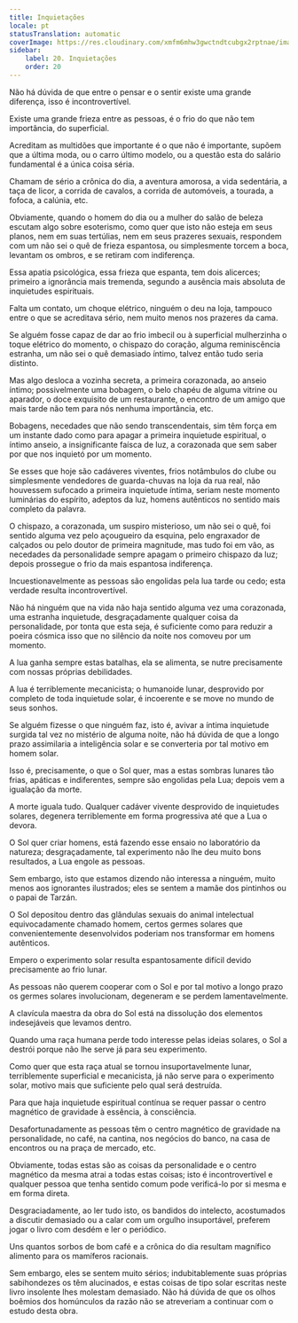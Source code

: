 ```yaml
---
title: Inquietações
locale: pt
statusTranslation: automatic
coverImage: https://res.cloudinary.com/xmfm6mhw3gwctndtcubgx2rptnae/image/upload/v1741354419/small_cover_la_gran_rebelion_28716e29d2.webp
sidebar:
    label: 20. Inquietações
    order: 20
---
```

Não há dúvida de que entre o pensar e o sentir existe uma grande diferença, isso é incontrovertível.

Existe uma grande frieza entre as pessoas, é o frio do que não tem importância, do superficial.

Acreditam as multidões que importante é o que não é importante, supõem que a última moda, ou o carro último modelo, ou a questão esta do salário fundamental é a única coisa séria.

Chamam de sério a crônica do dia, a aventura amorosa, a vida sedentária, a taça de licor, a corrida de cavalos, a corrida de automóveis, a tourada, a fofoca, a calúnia, etc.

Obviamente, quando o homem do dia ou a mulher do salão de beleza escutam algo sobre esoterismo, como quer que isto não esteja em seus planos, nem em suas tertúlias, nem em seus prazeres sexuais, respondem com um não sei o quê de frieza espantosa, ou simplesmente torcem a boca, levantam os ombros, e se retiram com indiferença.

Essa apatia psicológica, essa frieza que espanta, tem dois alicerces; primeiro a ignorância mais tremenda, segundo a ausência mais absoluta de inquietudes espirituais.

Falta um contato, um choque elétrico, ninguém o deu na loja, tampouco entre o que se acreditava sério, nem muito menos nos prazeres da cama.

Se alguém fosse capaz de dar ao frio imbecil ou à superficial mulherzinha o toque elétrico do momento, o chispazo do coração, alguma reminiscência estranha, um não sei o quê demasiado íntimo, talvez então tudo seria distinto.

Mas algo desloca a vozinha secreta, a primeira corazonada, ao anseio íntimo; possivelmente uma bobagem, o belo chapéu de alguma vitrine ou aparador, o doce exquisito de um restaurante, o encontro de um amigo que mais tarde não tem para nós nenhuma importância, etc.

Bobagens, necedades que não sendo transcendentais, sim têm força em um instante dado como para apagar a primeira inquietude espiritual, o íntimo anseio, a insignificante faísca de luz, a corazonada que sem saber por que nos inquietó por um momento.

Se esses que hoje são cadáveres viventes, frios notâmbulos do clube ou simplesmente vendedores de guarda-chuvas na loja da rua real, não houvessem sufocado a primeira inquietude íntima, seriam neste momento luminárias do espírito, adeptos da luz, homens autênticos no sentido mais completo da palavra.

O chispazo, a corazonada, um suspiro misterioso, um não sei o quê, foi sentido alguma vez pelo açougueiro da esquina, pelo engraxador de calçados ou pelo doutor de primeira magnitude, mas tudo foi em vão, as necedades da personalidade sempre apagam o primeiro chispazo da luz; depois prossegue o frio da mais espantosa indiferença.

Incuestionavelmente as pessoas são engolidas pela lua tarde ou cedo; esta verdade resulta incontrovertível.

Não há ninguém que na vida não haja sentido alguma vez uma corazonada, uma estranha inquietude, desgraçadamente qualquer coisa da personalidade, por tonta que esta seja, é suficiente como para reduzir a poeira cósmica isso que no silêncio da noite nos comoveu por um momento.

A lua ganha sempre estas batalhas, ela se alimenta, se nutre precisamente com nossas próprias debilidades.

A lua é terriblemente mecanicista; o humanoide lunar, desprovido por completo de toda inquietude solar, é incoerente e se move no mundo de seus sonhos.

Se alguém fizesse o que ninguém faz, isto é, avivar a íntima inquietude surgida tal vez no mistério de alguma noite, não há dúvida de que a longo prazo assimilaria a inteligência solar e se converteria por tal motivo em homem solar.

Isso é, precisamente, o que o Sol quer, mas a estas sombras lunares tão frias, apáticas e indiferentes, sempre são engolidas pela Lua; depois vem a igualação da morte.

A morte iguala tudo. Qualquer cadáver vivente desprovido de inquietudes solares, degenera terriblemente em forma progressiva até que a Lua o devora.

O Sol quer criar homens, está fazendo esse ensaio no laboratório da natureza; desgraçadamente, tal experimento não lhe deu muito bons resultados, a Lua engole as pessoas.

Sem embargo, isto que estamos dizendo não interessa a ninguém, muito menos aos ignorantes ilustrados; eles se sentem a mamãe dos pintinhos ou o papai de Tarzán.

O Sol depositou dentro das glândulas sexuais do animal intelectual equivocadamente chamado homem, certos germes solares que convenientemente desenvolvidos poderiam nos transformar em homens autênticos.

Empero o experimento solar resulta espantosamente difícil devido precisamente ao frio lunar.

As pessoas não querem cooperar com o Sol e por tal motivo a longo prazo os germes solares involucionam, degeneram e se perdem lamentavelmente.

A clavícula maestra da obra do Sol está na dissolução dos elementos indesejáveis que levamos dentro.

Quando uma raça humana perde todo interesse pelas ideias solares, o Sol a destrói porque não lhe serve já para seu experimento.

Como quer que esta raça atual se tornou insuportavelmente lunar, terriblemente superficial e mecanicista, já não serve para o experimento solar, motivo mais que suficiente pelo qual será destruída.

Para que haja inquietude espiritual contínua se requer passar o centro magnético de gravidade à essência, à consciência.

Desafortunadamente as pessoas têm o centro magnético de gravidade na personalidade, no café, na cantina, nos negócios do banco, na casa de encontros ou na praça de mercado, etc.

Obviamente, todas estas são as coisas da personalidade e o centro magnético da mesma atrai a todas estas coisas; isto é incontrovertível e qualquer pessoa que tenha sentido comum pode verificá-lo por si mesma e em forma direta.

Desgraciadamente, ao ler tudo isto, os bandidos do intelecto, acostumados a discutir demasiado ou a calar com um orgulho insuportável, preferem jogar o livro com desdém e ler o periódico.

Uns quantos sorbos de bom café e a crônica do dia resultam magnífico alimento para os mamíferos racionais.

Sem embargo, eles se sentem muito sérios; indubitablemente suas próprias sabihondezes os têm alucinados, e estas coisas de tipo solar escritas neste livro insolente lhes molestam demasiado. Não há dúvida de que os olhos boêmios dos homúnculos da razão não se atreveriam a continuar com o estudo desta obra.

